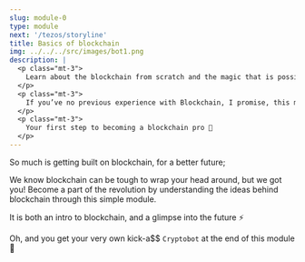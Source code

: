 ```yaml
---
slug: module-0
type: module
next: '/tezos/storyline'
title: Basics of blockchain
img: ../../../src/images/bot1.png
description: |
  <p class="mt-3">
    Learn about the blockchain from scratch and the magic that is possible with it.
  </p>
  <p class="mt-3">
    If you’ve no previous experience with Blockchain, I promise, this module will blow your mind. 
  </p>
  <p class="mt-3">
    Your first step to becoming a blockchain pro 🚀
  </p>
---
```


So much is getting built on blockchain, for a better future;

We know blockchain can be tough to wrap your head around, but we got you! Become a part of the revolution by understanding the ideas behind blockchain through this simple module.

It is both an intro to blockchain, and a glimpse into the future ⚡️

Oh, and you get your very own kick-a\$\$ `Cryptobot` at the end of this module 🤖
